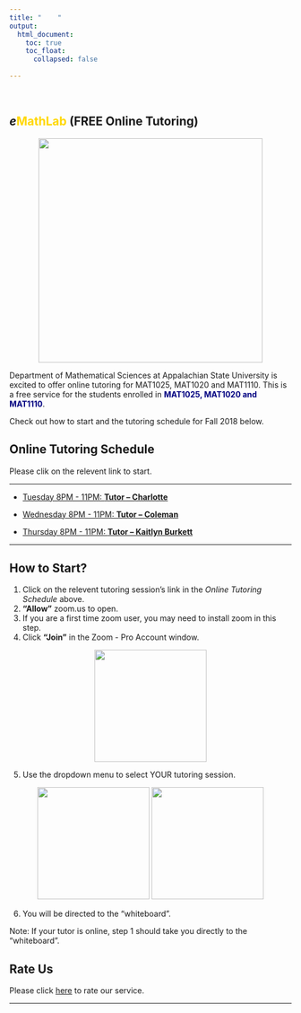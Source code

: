 ```yaml
---
title: "    "
output: 
  html_document:
    toc: true
    toc_float:
      collapsed: false
  
---
```


&nbsp;




## ***e*<span style="color:gold">MathLab</span> (FREE Online Tutoring)**



<div style="text-align:center">
<p float="center">
  <img src="./images/logo.png" width="400" />

</p>
</div>


Department of Mathematical Sciences at Appalachian State University is excited to offer online tutoring for MAT1025, MAT1020 and MAT1110. This is a free service for the students enrolled in <span style="color:navy">**MAT1025, MAT1020 and MAT1110**</span>.

Check out how to start and the tutoring schedule for Fall 2018 below. 


## **Online Tutoring Schedule**


Please clik on the relevent link to start.


---

* [Tuesday 8PM - 11PM: **Tutor -- Charlotte**](https://appstate.zoom.us/j/477168258)

* [Wednesday 8PM - 11PM: **Tutor -- Coleman**](https://appstate.zoom.us/j/432634152)

* [Thursday 8PM - 11PM: **Tutor -- Kaitlyn Burkett**](https://appstate.zoom.us/j/734779104)

---





<!--
```r
df <- data.frame( Time = c("8:00 PM - 9:00 PM"), Monday = c("Tutor - Will"), Tuesday = c("Tutor - Charlotte"), Wednesday = c("Tutor - Coleman"), Thursday = c("Tutor - Will"))
knitr::kable(df, align = c("l","l","l","l","l"))

```
-->


## **How to Start?**
1. Click on the relevent tutoring session's link in the *Online Tutoring Schedule* above.
2. **"Allow"** zoom.us to open.
3. If you are a first time zoom user, you may need to install zoom in this step.
4. Click **"Join"** in the Zoom - Pro Account window.

<div style="text-align:center">
<p float="center">
  <img src="./images/join.png" width="200" />

</p>
</div>

5. Use the dropdown menu to select YOUR tutoring session.

<div style="text-align:center">
<p float="center">
  <img src="./images/drop1.png" width="200" />
  <img src="./images/drop2.png" width="200" /> 

</p>
</div>

6. You will be directed to the "whiteboard".

Note: If your tutor is online, step 1 should take you directly to the "whiteboard".


## **Rate Us**

Please click [here](https://form.jotform.com/80378947441163) to rate our service.

***



